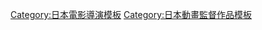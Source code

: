 {{NavboxV2
|name = 小林智樹執導作品
|title = [[小林智樹]]執導作品
|listclass = hlist

|group1 = 電視動畫
|list1-border = child
|list1-type = vertical
|list1-group1 = 2000年代
|list1-list1 = 
* [[傳頌之物|受讚頌者]]（2006年）
* [[sola]]（2007年）
* [[皇冠之淚]]（2009年）
|list1-group2 = 2010年代
|list1-list2 = 
* [[聖誕之吻|聖誕之吻SS+ plus]]（2012年）
* [[斬！赤紅之瞳]]（2014年）
* [[HUNDRED百武裝戰記]]（2016年）
* [[清戀]]（2017年）
* [[酒鬼妹子]]（2018年）
|list1-group3 = 2020年代
|list1-list3 = 
* [[〈Infinite Dendrogram〉-無盡連鎖-]]（2020年）
* [[我們的重製人生]]（2021年）

|group2 = OVA
|list2 = 
* [[草莓100%|草莓100% 原創DVD]]（2005年）
}}
<noinclude>
{{DEFAULTSORT:Kobayashi Tomoki}}
[[Category:日本電影導演模板]]
[[Category:日本動畫監督作品模板]]
</noinclude>